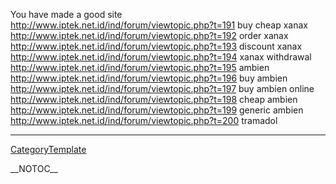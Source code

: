 You have made a good site http://www.iptek.net.id/ind/forum/viewtopic.php?t=191 buy cheap xanax
http://www.iptek.net.id/ind/forum/viewtopic.php?t=192 order xanax
http://www.iptek.net.id/ind/forum/viewtopic.php?t=193 discount xanax
http://www.iptek.net.id/ind/forum/viewtopic.php?t=194 xanax withdrawal
http://www.iptek.net.id/ind/forum/viewtopic.php?t=195 ambien
http://www.iptek.net.id/ind/forum/viewtopic.php?t=196 buy ambien
http://www.iptek.net.id/ind/forum/viewtopic.php?t=197 buy ambien online
http://www.iptek.net.id/ind/forum/viewtopic.php?t=198 cheap ambien
http://www.iptek.net.id/ind/forum/viewtopic.php?t=199 generic ambien
http://www.iptek.net.id/ind/forum/viewtopic.php?t=200 tramadol
----
[[CategoryTemplate]]

__NOTOC__